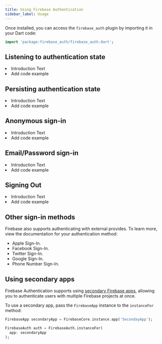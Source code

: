 ```yaml
---
title: Using Firebase Authentication
sidebar_label: Usage
---
```


Once installed, you can access the `firebase_auth` plugin by importing it in your Dart code:

```dart
import 'package:firebase_auth/firebase_auth.dart';
```

## Listening to authentication state

<Highlight>
  <li>Introduction Text</li>
  <li>Add code example</li>
</Highlight>

## Persisting authentication state

<Highlight>
  <li>Introduction Text</li>
  <li>Add code example</li>
</Highlight>

## Anonymous sign-in

<Highlight>
  <li>Introduction Text</li>
  <li>Add code example</li>
</Highlight>

## Email/Password sign-in

<Highlight>
  <li>Introduction Text</li>
  <li>Add code example</li>
</Highlight>

## Signing Out

<Highlight>
  <li>Introduction Text</li>
  <li>Add code example</li>
</Highlight>

## Other sign-in methods

Firebase also supports authenticating with external provides. To learn more, view the documentation for your authentication method:

- Apple Sign-In.
- Facebook Sign-In.
- Twitter Sign-In.
- Google Sign-In.
- Phone Number Sign-In.

## Using secondary apps

Firebase Authentication supports using [secondary Firebase apps](core/usage#secondary-firebase-apps), allowing you to
authenticate users with multiple Firebase projects at once.

To use a secondary app, pass the `FirebaseApp` instance to the `instanceFor` method:

```dart
FirebaseApp secondaryApp = FirebaseCore.instance.app('SecondayApp');

FirebaseAuth auth = FirebaseAuth.instanceFor(
  app: secondaryApp
);
```
